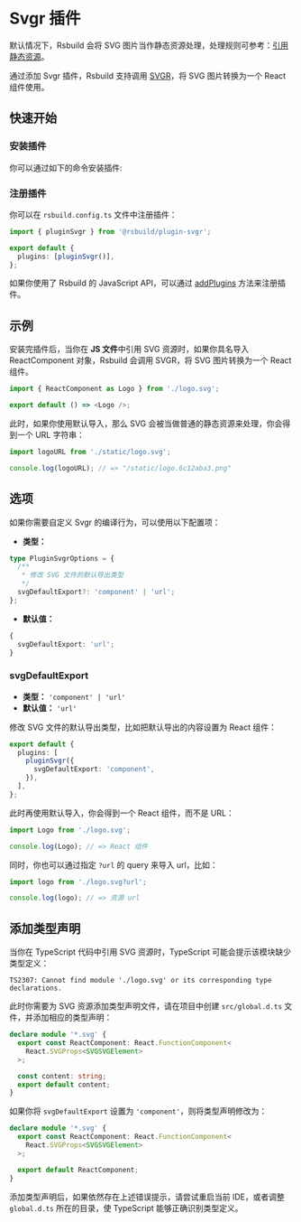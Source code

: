 # Svgr 插件

默认情况下，Rsbuild 会将 SVG 图片当作静态资源处理，处理规则可参考：[引用静态资源](/guide/basic/static-assets)。

通过添加 Svgr 插件，Rsbuild 支持调用 [SVGR](https://react-svgr.com/)，将 SVG 图片转换为一个 React 组件使用。

## 快速开始

### 安装插件

你可以通过如下的命令安装插件:


<PackageManagerTabs command="add @rsbuild/plugin-svgr -D" />

### 注册插件

你可以在 `rsbuild.config.ts` 文件中注册插件：

```ts title="rsbuild.config.ts"
import { pluginSvgr } from '@rsbuild/plugin-svgr';

export default {
  plugins: [pluginSvgr()],
};
```

如果你使用了 Rsbuild 的 JavaScript API，可以通过 [addPlugins](/api/javascript-api/instance.html#rsbuildaddplugins) 方法来注册插件。

## 示例

安装完插件后，当你在 **JS 文件**中引用 SVG 资源时，如果你具名导入 ReactComponent 对象，Rsbuild 会调用 SVGR，将 SVG 图片转换为一个 React 组件。

```js
import { ReactComponent as Logo } from './logo.svg';

export default () => <Logo />;
```

此时，如果你使用默认导入，那么 SVG 会被当做普通的静态资源来处理，你会得到一个 URL 字符串：

```js
import logoURL from './static/logo.svg';

console.log(logoURL); // => "/static/logo.6c12aba3.png"
```

## 选项

如果你需要自定义 Svgr 的编译行为，可以使用以下配置项：

- **类型：**

```ts
type PluginSvgrOptions = {
  /**
   * 修改 SVG 文件的默认导出类型
   */
  svgDefaultExport?: 'component' | 'url';
};
```

- **默认值：**

```ts
{
  svgDefaultExport: 'url';
}
```

### svgDefaultExport

- **类型：** `'component' | 'url'`
- **默认值：** `'url'`

修改 SVG 文件的默认导出类型，比如把默认导出的内容设置为 React 组件：

```ts title="rsbuild.config.ts"
export default {
  plugins: [
    pluginSvgr({
      svgDefaultExport: 'component',
    }),
  ],
};
```

此时再使用默认导入，你会得到一个 React 组件，而不是 URL：

```ts
import Logo from './logo.svg';

console.log(Logo); // => React 组件
```

同时，你也可以通过指定 `?url` 的 query 来导入 url，比如：

```ts
import logo from './logo.svg?url';

console.log(logo); // => 资源 url
```

## 添加类型声明

当你在 TypeScript 代码中引用 SVG 资源时，TypeScript 可能会提示该模块缺少类型定义：

```
TS2307: Cannot find module './logo.svg' or its corresponding type declarations.
```

此时你需要为 SVG 资源添加类型声明文件，请在项目中创建 `src/global.d.ts` 文件，并添加相应的类型声明：

```ts
declare module '*.svg' {
  export const ReactComponent: React.FunctionComponent<
    React.SVGProps<SVGSVGElement>
  >;

  const content: string;
  export default content;
}
```

如果你将 `svgDefaultExport` 设置为 `'component'`，则将类型声明修改为：

```ts
declare module '*.svg' {
  export const ReactComponent: React.FunctionComponent<
    React.SVGProps<SVGSVGElement>
  >;

  export default ReactComponent;
}
```

添加类型声明后，如果依然存在上述错误提示，请尝试重启当前 IDE，或者调整 `global.d.ts` 所在的目录，使 TypeScript 能够正确识别类型定义。
